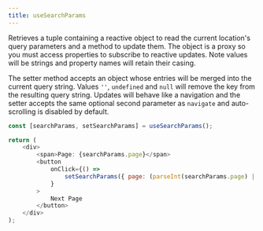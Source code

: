 ```yaml
---
title: useSearchParams
---
```


Retrieves a tuple containing a reactive object to read the current location's query parameters and a method to update them.
The object is a proxy so you must access properties to subscribe to reactive updates.
Note values will be strings and property names will retain their casing.

The setter method accepts an object whose entries will be merged into the current query string.
Values `''`, `undefined` and `null` will remove the key from the resulting query string.
Updates will behave like a navigation and the setter accepts the same optional second parameter as `navigate` and auto-scrolling is disabled by default.

```js
const [searchParams, setSearchParams] = useSearchParams();

return (
	<div>
		<span>Page: {searchParams.page}</span>
		<button
			onClick={() =>
				setSearchParams({ page: (parseInt(searchParams.page) || 0) + 1 })
			}
		>
			Next Page
		</button>
	</div>
);
```
